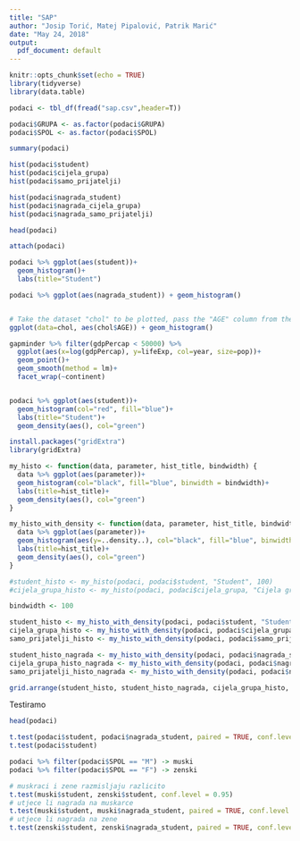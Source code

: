 ```yaml
---
title: "SAP"
author: "Josip Torić, Matej Pipalović, Patrik Marić"
date: "May 24, 2018"
output:
  pdf_document: default
---
```


```r
knitr::opts_chunk$set(echo = TRUE)
library(tidyverse)
library(data.table)
```




```r
podaci <- tbl_df(fread("sap.csv",header=T))

podaci$GRUPA <- as.factor(podaci$GRUPA)
podaci$SPOL <- as.factor(podaci$SPOL)

summary(podaci)

hist(podaci$student)
hist(podaci$cijela_grupa)
hist(podaci$samo_prijatelji)

hist(podaci$nagrada_student)
hist(podaci$nagrada_cijela_grupa)
hist(podaci$nagrada_samo_prijatelji)

head(podaci)
```



```r
attach(podaci)

podaci %>% ggplot(aes(student))+
  geom_histogram()+
  labs(title="Student")

podaci %>% ggplot(aes(nagrada_student)) + geom_histogram() 


# Take the dataset "chol" to be plotted, pass the "AGE" column from the "chol" dataset as values on the x-axis and compute a histogram of this
ggplot(data=chol, aes(chol$AGE)) + geom_histogram()

gapminder %>% filter(gdpPercap < 50000) %>%
  ggplot(aes(x=log(gdpPercap), y=lifeExp, col=year, size=pop))+
  geom_point()+
  geom_smooth(method = lm)+
  facet_wrap(~continent)


podaci %>% ggplot(aes(student))+
  geom_histogram(col="red", fill="blue")+
  labs(title="Student")+
  geom_density(aes(), col="green")

```

```r
install.packages("gridExtra")
library(gridExtra)
```


```r

my_histo <- function(data, parameter, hist_title, bindwidth) {
  data %>% ggplot(aes(parameter))+
  geom_histogram(col="black", fill="blue", binwidth = bindwidth)+
  labs(title=hist_title)+
  geom_density(aes(), col="green") 
}

my_histo_with_density <- function(data, parameter, hist_title, bindwidth) {
  data %>% ggplot(aes(parameter))+
  geom_histogram(aes(y=..density..), col="black", fill="blue", binwidth = bindwidth)+
  labs(title=hist_title)+
  geom_density(aes(), col="green") 
}

#student_histo <- my_histo(podaci, podaci$student, "Student", 100)
#cijela_grupa_histo <- my_histo(podaci, podaci$cijela_grupa, "Cijela grupa", 100)

bindwidth <- 100

student_histo <- my_histo_with_density(podaci, podaci$student, "Student", bindwidth)
cijela_grupa_histo <- my_histo_with_density(podaci, podaci$cijela_grupa, "Cijela grupa", bindwidth)
samo_prijatelji_histo <- my_histo_with_density(podaci, podaci$samo_prijatelji, "Samo prijatelji", bindwidth)

student_histo_nagrada <- my_histo_with_density(podaci, podaci$nagrada_student, "Student s nagradom", bindwidth)
cijela_grupa_histo_nagrada <- my_histo_with_density(podaci, podaci$nagrada_cijela_grupa, "Cijela grupa s nagradom", bindwidth)
samo_prijatelji_histo_nagrada <- my_histo_with_density(podaci, podaci$nagrada_samo_prijatelji, "Samo prijatelji s nagradom", bindwidth)

grid.arrange(student_histo, student_histo_nagrada, cijela_grupa_histo, cijela_grupa_histo_nagrada, samo_prijatelji_histo, samo_prijatelji_histo_nagrada, ncol=2, nrow = 3)

```


Testiramo 

```r
head(podaci)
```

```r
t.test(podaci$student, podaci$nagrada_student, paired = TRUE, conf.level = 0.95)
t.test(podaci$student)
```

```r
podaci %>% filter(podaci$SPOL == "M") -> muski
podaci %>% filter(podaci$SPOL == "F") -> zenski

# muskraci i zene razmisljaju razlicito
t.test(muski$student, zenski$student, conf.level = 0.95)
# utjece li nagrada na muskarce
t.test(muski$student, muski$nagrada_student, paired = TRUE, conf.level = 0.95)
# utjece li nagrada na zene
t.test(zenski$student, zenski$nagrada_student, paired = TRUE, conf.level = 0.95)

```

